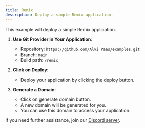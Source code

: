 ```yaml
---
title: Remix
description: Deploy a simple Remix application.
---
```


This example will deploy a simple Remix application.

1. **Use Git Provider in Your Application**:

   - Repository: `https://github.com/Alvi Paas/examples.git`
   - Branch: `main`
   - Build path: `/remix`

2. **Click on Deploy**:

   - Deploy your application by clicking the deploy button.

3. **Generate a Domain**:
   - Click on generate domain button.
   - A new domain will be generated for you.
   - You can use this domain to access your application.

If you need further assistance, join our [Discord server](https://discord.com/invite/2tBnJ3jDJc).
